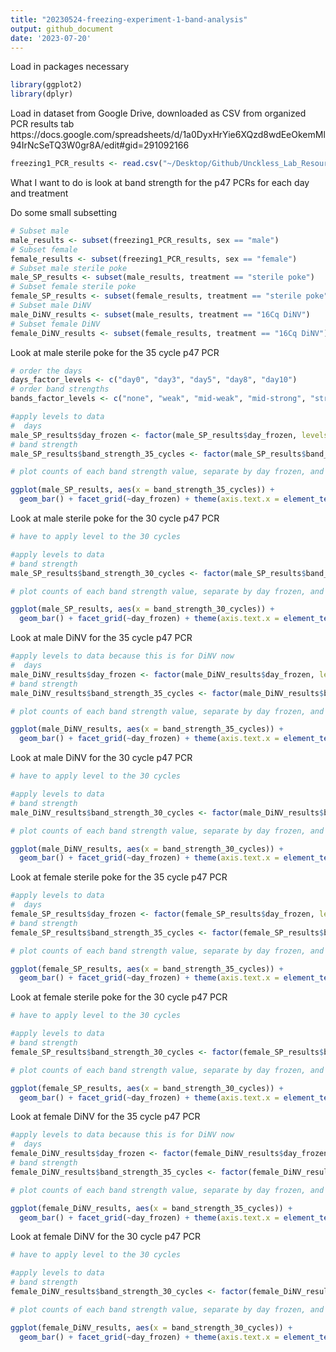 ```yaml
---
title: "20230524-freezing-experiment-1-band-analysis"
output: github_document
date: '2023-07-20'
---
```


Load in packages necessary
```r
library(ggplot2)
library(dplyr)
```

Load in dataset from Google Drive, downloaded as CSV from organized PCR results tab https://docs.google.com/spreadsheets/d/1a0DyxHrYie6XQzd8wdEeOkemMl94IrNcSeTQ3W0gr8A/edit#gid=291092166
```r
freezing1_PCR_results <- read.csv("~/Desktop/Github/Unckless_Lab_Resources/PCR_analysis/20230524-freezing-ecperiment-1/freezing_exp_1_PCR_results.csv")

```


What I want to do is look at band strength for the p47 PCRs for each day and treatment 

Do some small subsetting 

```r
# Subset male
male_results <- subset(freezing1_PCR_results, sex == "male")
# Subset female
female_results <- subset(freezing1_PCR_results, sex == "female")
# Subset male sterile poke
male_SP_results <- subset(male_results, treatment == "sterile poke")
# Subset female sterile poke
female_SP_results <- subset(female_results, treatment == "sterile poke")
# Subset male DiNV
male_DiNV_results <- subset(male_results, treatment == "16Cq DiNV")
# Subset female DiNV
female_DiNV_results <- subset(female_results, treatment == "16Cq DiNV")

```


Look at male sterile poke for the 35 cycle p47 PCR 
```r
# order the days
days_factor_levels <- c("day0", "day3", "day5", "day8", "day10")
# order band strengths 
bands_factor_levels <- c("none", "weak", "mid-weak", "mid-strong", "strong")

#apply levels to data
#  days
male_SP_results$day_frozen <- factor(male_SP_results$day_frozen, levels=days_factor_levels)
# band strength
male_SP_results$band_strength_35_cycles <- factor(male_SP_results$band_strength_35_cycles, levels=bands_factor_levels)

# plot counts of each band strength value, separate by day frozen, and angle the text 45 degrees on the x axis so it can be read 

ggplot(male_SP_results, aes(x = band_strength_35_cycles)) +
  geom_bar() + facet_grid(~day_frozen) + theme(axis.text.x = element_text(angle = 45, vjust = 1, hjust=1))


```
Look at male sterile poke for the 30 cycle p47 PCR 
```r
# have to apply level to the 30 cycles

#apply levels to data
# band strength
male_SP_results$band_strength_30_cycles <- factor(male_SP_results$band_strength_30_cycles, levels=bands_factor_levels)

# plot counts of each band strength value, separate by day frozen, and angle the text 45 degrees on the x axis so it can be read 

ggplot(male_SP_results, aes(x = band_strength_30_cycles)) +
  geom_bar() + facet_grid(~day_frozen) + theme(axis.text.x = element_text(angle = 45, vjust = 1, hjust=1))


```

Look at male DiNV for the 35 cycle p47 PCR 
```r

#apply levels to data because this is for DiNV now
#  days
male_DiNV_results$day_frozen <- factor(male_DiNV_results$day_frozen, levels=days_factor_levels)
# band strength
male_DiNV_results$band_strength_35_cycles <- factor(male_DiNV_results$band_strength_35_cycles, levels=bands_factor_levels)

# plot counts of each band strength value, separate by day frozen, and angle the text 45 degrees on the x axis so it can be read 

ggplot(male_DiNV_results, aes(x = band_strength_35_cycles)) +
  geom_bar() + facet_grid(~day_frozen) + theme(axis.text.x = element_text(angle = 45, vjust = 1, hjust=1))

```

Look at male DiNV for the 30 cycle p47 PCR 
```r
# have to apply level to the 30 cycles

#apply levels to data
# band strength
male_DiNV_results$band_strength_30_cycles <- factor(male_DiNV_results$band_strength_30_cycles, levels=bands_factor_levels)

# plot counts of each band strength value, separate by day frozen, and angle the text 45 degrees on the x axis so it can be read 

ggplot(male_DiNV_results, aes(x = band_strength_30_cycles)) +
  geom_bar() + facet_grid(~day_frozen) + theme(axis.text.x = element_text(angle = 45, vjust = 1, hjust=1))


```

Look at female sterile poke for the 35 cycle p47 PCR 
```r
#apply levels to data
#  days
female_SP_results$day_frozen <- factor(female_SP_results$day_frozen, levels=days_factor_levels)
# band strength
female_SP_results$band_strength_35_cycles <- factor(female_SP_results$band_strength_35_cycles, levels=bands_factor_levels)

# plot counts of each band strength value, separate by day frozen, and angle the text 45 degrees on the x axis so it can be read 

ggplot(female_SP_results, aes(x = band_strength_35_cycles)) +
  geom_bar() + facet_grid(~day_frozen) + theme(axis.text.x = element_text(angle = 45, vjust = 1, hjust=1))


```

Look at female sterile poke for the 30 cycle p47 PCR 
```r
# have to apply level to the 30 cycles

#apply levels to data
# band strength
female_SP_results$band_strength_30_cycles <- factor(female_SP_results$band_strength_30_cycles, levels=bands_factor_levels)

# plot counts of each band strength value, separate by day frozen, and angle the text 45 degrees on the x axis so it can be read 

ggplot(female_SP_results, aes(x = band_strength_30_cycles)) +
  geom_bar() + facet_grid(~day_frozen) + theme(axis.text.x = element_text(angle = 45, vjust = 1, hjust=1))


```

Look at female DiNV for the 35 cycle p47 PCR 
```r

#apply levels to data because this is for DiNV now
#  days
female_DiNV_results$day_frozen <- factor(female_DiNV_results$day_frozen, levels=days_factor_levels)
# band strength
female_DiNV_results$band_strength_35_cycles <- factor(female_DiNV_results$band_strength_35_cycles, levels=bands_factor_levels)

# plot counts of each band strength value, separate by day frozen, and angle the text 45 degrees on the x axis so it can be read 

ggplot(female_DiNV_results, aes(x = band_strength_35_cycles)) +
  geom_bar() + facet_grid(~day_frozen) + theme(axis.text.x = element_text(angle = 45, vjust = 1, hjust=1))

```

Look at female DiNV for the 30 cycle p47 PCR 
```r
# have to apply level to the 30 cycles

#apply levels to data
# band strength
female_DiNV_results$band_strength_30_cycles <- factor(female_DiNV_results$band_strength_30_cycles, levels=bands_factor_levels)

# plot counts of each band strength value, separate by day frozen, and angle the text 45 degrees on the x axis so it can be read 

ggplot(female_DiNV_results, aes(x = band_strength_30_cycles)) +
  geom_bar() + facet_grid(~day_frozen) + theme(axis.text.x = element_text(angle = 45, vjust = 1, hjust=1))


```













